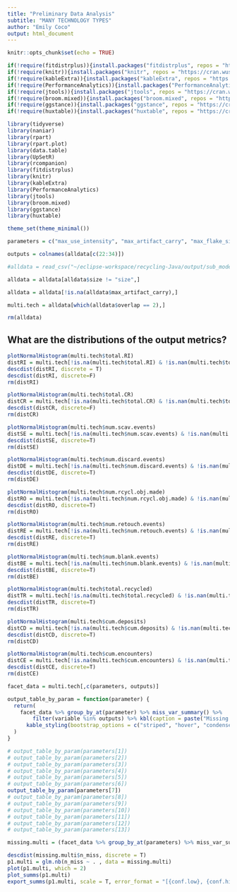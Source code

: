```yaml
---
title: "Preliminary Data Analysis"
subtitle: "MANY TECHNOLOGY TYPES"
author: "Emily Coco"
output: html_document
---
```


```r
knitr::opts_chunk$set(echo = TRUE)

if(!require(fitdistrplus)){install.packages("fitdistrplus", repos = "https://cran.wustl.edu/")}
if(!require(knitr)){install.packages("knitr", repos = "https://cran.wustl.edu/")}
if(!require(kableExtra)){install.packages("kableExtra", repos = "https://cran.wustl.edu/")}
if(!require(PerformanceAnalytics)){install.packages("PerformanceAnalytics", repos = "https://cran.wustl.edu/")}
if(!require(jtools)){install.packages("jtools", repos = "https://cran.wustl.edu/")}
if(!require(broom.mixed)){install.packages("broom.mixed", repos = "https://cran.wustl.edu/")}
if(!require(ggstance)){install.packages("ggstance", repos = "https://cran.wustl.edu/")}
if(!require(huxtable)){install.packages("huxtable", repos = "https://cran.wustl.edu/")}

library(tidyverse)
library(naniar)
library(rpart)
library(rpart.plot)
library(data.table)
library(UpSetR)
library(rcompanion)
library(fitdistrplus)
library(knitr)
library(kableExtra)
library(PerformanceAnalytics)
library(jtools)
library(broom.mixed)
library(ggstance)
library(huxtable)

theme_set(theme_minimal())

parameters = c("max_use_intensity", "max_artifact_carry", "max_flake_size","max_nodules_size", "blank_prob", "scavenge_prob", "overlap","mu", "size_preference", "flake_preference","min_suitable_flake_size",  "strict_selection")

outputs = colnames(alldata[c(22:34)])

#alldata = read_csv("~/eclipse-workspace/recycling-Java/output/sub_model.csv")

alldata = alldata[alldata$size != "size",]

alldata = alldata[!is.na(alldata$max_artifact_carry),]

multi.tech = alldata[which(alldata$overlap == 2),]

rm(alldata)

```

## What are the distributions of the output metrics?
```r
plotNormalHistogram(multi.tech$total.RI)
distRI = multi.tech[!is.na(multi.tech$total.RI) & !is.nan(multi.tech$total.RI),]$total.RI
descdist(distRI, discrete = T)
descdist(distRI, discrete=F)
rm(distRI)

plotNormalHistogram(multi.tech$total.CR)
distCR = multi.tech[!is.na(multi.tech$total.CR) & !is.nan(multi.tech$total.CR),]$total.CR
descdist(distCR, discrete=F)
rm(distCR)

plotNormalHistogram(multi.tech$num.scav.events)
distSE = multi.tech[!is.na(multi.tech$num.scav.events) & !is.nan(multi.tech$num.scav.events),]$num.scav.events
descdist(distSE, discrete=T)
rm(distSE)

plotNormalHistogram(multi.tech$num.discard.events)
distDE = multi.tech[!is.na(multi.tech$num.discard.events) & !is.nan(multi.tech$num.discard.events),]$num.discard.events
descdist(distDE, discrete=T)
rm(distDE)

plotNormalHistogram(multi.tech$num.rcycl.obj.made)
distRO = multi.tech[!is.na(multi.tech$num.rcycl.obj.made) & !is.nan(multi.tech$num.rcycl.obj.made),]$num.rcycl.obj.made
descdist(distRO, discrete=T)
rm(distRO)

plotNormalHistogram(multi.tech$num.retouch.events)
distRE = multi.tech[!is.na(multi.tech$num.retouch.events) & !is.nan(multi.tech$num.retouch.events),]$num.retouch.events
descdist(distRE, discrete=T)
rm(distRE)

plotNormalHistogram(multi.tech$num.blank.events)
distBE = multi.tech[!is.na(multi.tech$num.blank.events) & !is.nan(multi.tech$num.blank.events),]$num.blank.events
descdist(distBE, discrete=T)
rm(distBE)

plotNormalHistogram(multi.tech$total.recycled)
distTR = multi.tech[!is.na(multi.tech$total.recycled) & !is.nan(multi.tech$total.recycled),]$total.recycled
descdist(distTR, discrete=T)
rm(distTR)

plotNormalHistogram(multi.tech$cum.deposits)
distCD = multi.tech[!is.na(multi.tech$cum.deposits) & !is.nan(multi.tech$cum.deposits),]$cum.deposits
descdist(distCD, discrete=T)
rm(distCD)

plotNormalHistogram(multi.tech$cum.encounters)
distCE = multi.tech[!is.na(multi.tech$cum.encounters) & !is.nan(multi.tech$cum.encounters),]$cum.encounters
descdist(distCE, discrete=T)
rm(distCE)

```


```r

facet_data = multi.tech[,c(parameters, outputs)]

output_table_by_param = function(parameter) {
  return(
    facet_data %>% group_by_at(parameter) %>% miss_var_summary() %>%
        filter(variable %in% outputs) %>% kbl(caption = paste("Missing output values for values of", parameter)) %>%
      kable_styling(bootstrap_options = c("striped", "hover", "condensed", "responsive"))
  )
}

# output_table_by_param(parameters[1])
# output_table_by_param(parameters[2])
# output_table_by_param(parameters[3])
# output_table_by_param(parameters[4])
# output_table_by_param(parameters[5])
# output_table_by_param(parameters[6])
output_table_by_param(parameters[7])
# output_table_by_param(parameters[8])
# output_table_by_param(parameters[9])
# output_table_by_param(parameters[10])
# output_table_by_param(parameters[11])
# output_table_by_param(parameters[12])
# output_table_by_param(parameters[13])

missing.multi = (facet_data %>% group_by_at(parameters) %>% miss_var_summary %>% filter(n_miss != 0) %>% filter(variable == "total.RI"))[,c(1:6, 8:13, 15)]

descdist(missing.multi$n_miss, discrete = T)
p1.multi = glm.nb(n_miss ~ . , data = missing.multi)
plot(p1.multi, which = 2)
plot_summs(p1.multi)
export_summs(p1.multi, scale = T, error_format = "[{conf.low}, {conf.high}]")



```


